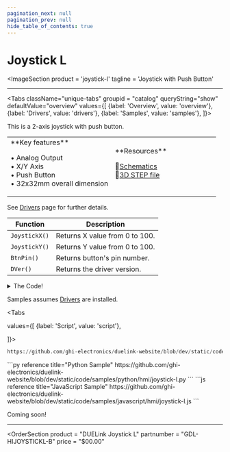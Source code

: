 ```yaml
---
pagination_next: null
pagination_prev: null
hide_table_of_contents: true
---
```



# Joystick L

<ImageSection
    product = 'joystick-l'
    tagline = 'Joystick with Push Button'
></ImageSection>

---

<Tabs className="unique-tabs" groupid = "catalog" queryString="show" defaultValue="overview"
  values={[
    {label: 'Overview', value: 'overview'},
    {label: 'Drivers', value: 'drivers'},
    {label: 'Samples', value: 'samples'},
  ]}>

<TabItem value="overview">

This is a 2-axis joystick  with push button.

<table><td width='50%'>
**Key features**

• Analog Output<br/>
• X/Y Axis<br/>
• Push Button<br/>
• 32x32mm overall dimension<br/>

</td><td width='50%'>
**Resources**

📄[Schematics](pathname:///sch/gdl-hijoystickl-b.pdf)<br/>
🔩[3D STEP file](pathname:///3d/gdl-hijoystickl-b.step)<br/>

</td></table>

</TabItem>

<TabItem value="drivers">

See [Drivers](../../engine/drivers) page for further details.

Function | Description
--- | ---
`JoystickX()` | Returns X value from 0 to 100.
`JoystickY()` | Returns Y value from 0 to 100.
`BtnPin()` | Returns button's pin number.
`DVer()` | Returns the driver version.

<details>
  <summary>The Code!</summary>



```py reference title="Joystick L Driver"
https://github.com/ghi-electronics/duelink-website/blob/dev/static/code/drivers/hmi/joystick-l.txt
```

</details>
</TabItem>

<TabItem value="samples">

Samples assumes [Drivers](../../engine/drivers) are installed.

<Tabs

  values={[
    {label: 'Script', value: 'script'},

]}>

<TabItem value="script">

```py reference title="Script Sample"
https://github.com/ghi-electronics/duelink-website/blob/dev/static/code/samples/script/hmi/joystick-l.txt
```
</TabItem>

<TabItem value="py">
```py reference title="Python Sample"
https://github.com/ghi-electronics/duelink-website/blob/dev/static/code/samples/python/hmi/joystick-l.py
```
</TabItem>

<TabItem value="js">
```js reference title="JavaScript Sample"
https://github.com/ghi-electronics/duelink-website/blob/dev/static/code/samples/javascript/hmi/joystick-l.js
```
</TabItem>

</Tabs>
</TabItem>

<TabItem value="projects">Coming soon!</TabItem>

</Tabs>

---

<OrderSection
    product = "DUELink Joystick L"
    partnumber = "GDL-HIJOYSTICKL-B"
    price = "$00.00"
></OrderSection>
